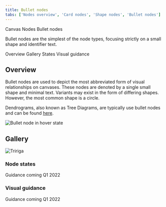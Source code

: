 ```yaml
---
title: Bullet nodes
tabs: ['Nodes overview', 'Card nodes', 'Shape nodes', 'Bullet nodes']
---
```



<Breadcrumb>
      <BreadcrumbItem href="/patterns/canvas/">
    Canvas
  </BreadcrumbItem>

  <BreadcrumbItem href="/patterns/canvas/nodes/nodes-overview">
    Nodes
  </BreadcrumbItem>

  <BreadcrumbItem isCurrentPage href="/patterns/canvas/nodes/bullet-nodes">
    Bullet nodes
  </BreadcrumbItem>
</Breadcrumb>

<PageDescription>

Bullet nodes are the simplest of the node types, focusing strictly on a small shape and identifier text. 

</PageDescription>

<AnchorLinks>
  <AnchorLink>Overview</AnchorLink>
  <AnchorLink>Gallery</AnchorLink>
  <AnchorLink>States</AnchorLink>
  <AnchorLink>Visual guidance</AnchorLink>
</AnchorLinks>

## Overview

Bullet nodes are used to depict the most abbreviated form of visual relationships on canvases. These nodes are denoted by a single small shape and minimal text. Variants may exist in the form of differing shapes. However, the most common shape is a circle.

Dendrograms, also known as Tree Diagrams, are typically use bullet nodes and can be found [here](https://charts.carbondesignsystem.com/?path=/story/complex-charts-tree--dendrogram).

<Row>
  <Column colMd={8} colLg={8}>

![Bullet node in hover state](../images/bulletNodeEnabled.png)

  </Column>
</Row>  

## Gallery


<ImageGallery>


<ImageGalleryImage alt="Tririga" title="Tririga dendrogram" col={4}>

![Tririga](../images/tririgaDendro.png)

</ImageGalleryImage>  

</ImageGallery>


### Node states

Guidance coming Q1 2022

### Visual guidance

Guidance coming Q1 2022
